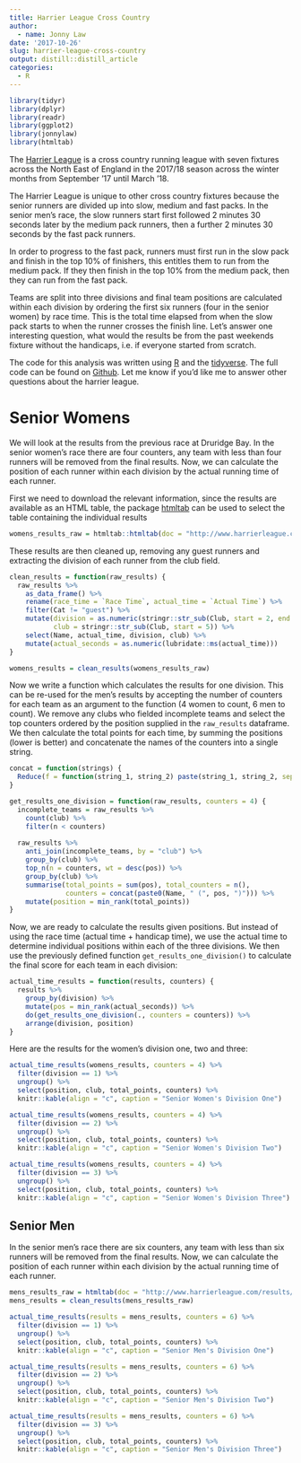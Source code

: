 ```yaml
---
title: Harrier League Cross Country
author: 
  - name: Jonny Law
date: '2017-10-26'
slug: harrier-league-cross-country
output: distill::distill_article
categories:
  - R
---
```


```r
library(tidyr)
library(dplyr)
library(readr)
library(ggplot2)
library(jonnylaw)
library(htmltab)
```

The [Harrier League](http://www.harrierleague.com) is a cross country
running league with seven fixtures across the North East of England in
the 2017/18 season across the winter months from September '17 until
March '18.

The Harrier League is unique to other cross country fixtures because the
senior runners are divided up into slow, medium and fast packs. In the
senior men's race, the slow runners start first followed 2 minutes 30
seconds later by the medium pack runners, then a further 2 minutes 30
seconds by the fast pack runners.

In order to progress to the fast pack, runners must first run in the
slow pack and finish in the top 10% of finishers, this entitles them to
run from the medium pack. If they then finish in the top 10% from the
medium pack, then they can run from the fast pack.

Teams are split into three divisions and final team positions are
calculated within each division by ordering the first six runners (four
in the senior women) by race time. This is the total time elapsed from
when the slow pack starts to when the runner crosses the finish line.
Let's answer one interesting question, what would the results be from
the past weekends fixture without the handicaps, i.e. if everyone started
from scratch.

The code for this analysis was written using
[R](https://www.r-project.org/) and the
[tidyverse](https://github.com/tidyverse/). The full code can be found
on
[Github](https://gist.github.com/jonnylaw/e882d245188a4b7c38425cc5e0eddbd6).
Let me know if you’d like me to answer other questions about the harrier
league.

# Senior Womens

We will look at the results from the previous race at Druridge Bay.
In the senior women's race there are four counters, any team with less
than four runners will be removed from the final results. Now, we can
calculate the position of each runner within each division by the actual
running time of each runner.

First we need to download the relevant information, since the results are available as an HTML table, the package [htmltab](https://cran.r-project.org/web/packages/htmltab/index.html) can be used to select the table containing the individual results

```r
womens_results_raw = htmltab::htmltab(doc = "http://www.harrierleague.com/results/2017-18/druridge/SenF.htm")
```

These results are then cleaned up, removing any guest runners and extracting the division of each runner from the club field. 

```r
clean_results = function(raw_results) {
  raw_results %>%
    as_data_frame() %>%
    rename(race_time = `Race Time`, actual_time = `Actual Time`) %>%
    filter(Cat != "guest") %>%
    mutate(division = as.numeric(stringr::str_sub(Club, start = 2, end = 2)), 
           club = stringr::str_sub(Club, start = 5)) %>%
    select(Name, actual_time, division, club) %>%
    mutate(actual_seconds = as.numeric(lubridate::ms(actual_time)))
} 

womens_results = clean_results(womens_results_raw)
```

Now we write a function which calculates the results for one division. This can be re-used for the men's results by accepting the number of counters for each team as an argument to the function (4 women to count, 6 men to count). We remove any clubs who fielded incomplete teams and select the top counters ordered by the position supplied in the `raw_results` dataframe. We then calculate the total points for each time, by summing the positions (lower is better) and concatenate the names of the counters into a single string.

```r
concat = function(strings) {
  Reduce(f = function(string_1, string_2) paste(string_1, string_2, sep = ", "), x = strings)
}

get_results_one_division = function(raw_results, counters = 4) {
  incomplete_teams = raw_results %>%
    count(club) %>%
    filter(n < counters)
  
  raw_results %>%
    anti_join(incomplete_teams, by = "club") %>%
    group_by(club) %>%
    top_n(n = counters, wt = desc(pos)) %>%
    group_by(club) %>%
    summarise(total_points = sum(pos), total_counters = n(), 
              counters = concat(paste0(Name, " (", pos, ")"))) %>%
    mutate(position = min_rank(total_points))
}
```

Now, we are ready to calculate the results given positions. But instead of using the race time (actual time + handicap time), we use the actual time to determine individual positions within each of the three divisions. We then use the previously defined function `get_results_one_division()` to calculate the final score for each team in each division: 

```r
actual_time_results = function(results, counters) {
  results %>%
    group_by(division) %>%
    mutate(pos = min_rank(actual_seconds)) %>%
    do(get_results_one_division(., counters = counters)) %>%
    arrange(division, position)
} 
```

Here are the results for the women's division one, two and three:

```r
actual_time_results(womens_results, counters = 4) %>% 
  filter(division == 1) %>%
  ungroup() %>%
  select(position, club, total_points, counters) %>%
  knitr::kable(align = "c", caption = "Senior Women's Division One")
```

```r
actual_time_results(womens_results, counters = 4) %>% 
  filter(division == 2) %>%
  ungroup() %>%
  select(position, club, total_points, counters) %>%
  knitr::kable(align = "c", caption = "Senior Women's Division Two")
```

```r
actual_time_results(womens_results, counters = 4) %>% 
  filter(division == 3) %>%
  ungroup() %>%
  select(position, club, total_points, counters) %>%
  knitr::kable(align = "c", caption = "Senior Women's Division Three")
```

## Senior Men

In the senior men's race there are six counters, any team with less than
six runners will be removed from the final results. Now, we can
calculate the position of each runner within each division by the actual
running time of each runner.

```r
mens_results_raw = htmltab(doc = "http://www.harrierleague.com/results/2017-18/druridge/SenM.htm")
mens_results = clean_results(mens_results_raw)
```


```r
actual_time_results(results = mens_results, counters = 6) %>% 
  filter(division == 1) %>%
  ungroup() %>%
  select(position, club, total_points, counters) %>%
  knitr::kable(align = "c", caption = "Senior Men's Division One")
```

```r
actual_time_results(results = mens_results, counters = 6) %>% 
  filter(division == 2) %>%
  ungroup() %>%
  select(position, club, total_points, counters) %>%
  knitr::kable(align = "c", caption = "Senior Men's Division Two")
```

```r
actual_time_results(results = mens_results, counters = 6) %>% 
  filter(division == 3) %>%
  ungroup() %>%
  select(position, club, total_points, counters) %>%
  knitr::kable(align = "c", caption = "Senior Men's Division Three")
```